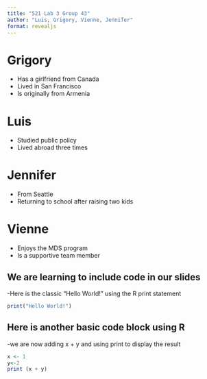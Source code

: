 ```yaml
---
title: "521 Lab 3 Group 43"
author: "Luis, Grigory, Vienne, Jennifer"
format: revealjs
---
```


# Grigory

- Has a girlfriend from Canada
- Lived in San Francisco
- Is originally from Armenia

# Luis 

- Studied public policy 
- Lived abroad three times

# Jennifer

-   From Seattle
-   Returning to school after raising two kids

# Vienne 

- Enjoys the MDS program 
- Is a supportive team member



## We are learning to include code in our slides

-Here is the classic "Hello World!" using the R print statement

```r
print("Hello World!")

```

## Here is another basic code block using R
-we are now adding x + y and using print to display the result
```r
x <- 1
y<-2
print (x + y)
```

